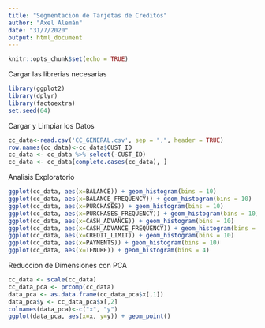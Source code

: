 ```yaml
---
title: "Segmentacion de Tarjetas de Creditos"
author: "Axel Alemán"
date: "31/7/2020"
output: html_document
---
```


```r
knitr::opts_chunk$set(echo = TRUE)
```

Cargar las librerias necesarias

```r
library(ggplot2)
library(dplyr)
library(factoextra)
set.seed(64)
```

Cargar y Limpiar los Datos

```r
cc_data<-read.csv('CC_GENERAL.csv', sep = ",", header = TRUE)
row.names(cc_data)<-cc_data$CUST_ID
cc_data <- cc_data %>% select(-CUST_ID)
cc_data <- cc_data[complete.cases(cc_data), ]
```


Analisis Exploratorio

```r
ggplot(cc_data, aes(x=BALANCE)) + geom_histogram(bins = 10)
ggplot(cc_data, aes(x=BALANCE_FREQUENCY)) + geom_histogram(bins = 10)
ggplot(cc_data, aes(x=PURCHASES)) + geom_histogram(bins = 10)
ggplot(cc_data, aes(x=PURCHASES_FREQUENCY)) + geom_histogram(bins = 10)
ggplot(cc_data, aes(x=CASH_ADVANCE)) + geom_histogram(bins = 10)
ggplot(cc_data, aes(x=CASH_ADVANCE_FREQUENCY)) + geom_histogram(bins = 10)
ggplot(cc_data, aes(x=CREDIT_LIMIT)) + geom_histogram(bins = 10)
ggplot(cc_data, aes(x=PAYMENTS)) + geom_histogram(bins = 10)
ggplot(cc_data, aes(x=TENURE)) + geom_histogram(bins = 4)
```

Reduccion de Dimensiones con PCA

```r
cc_data <- scale(cc_data)
cc_data_pca <- prcomp(cc_data)
data_pca <- as.data.frame(cc_data_pca$x[,1])
data_pca$y <- cc_data_pca$x[,2]
colnames(data_pca)<-c("x", "y")
ggplot(data_pca, aes(x=x, y=y)) + geom_point()
```